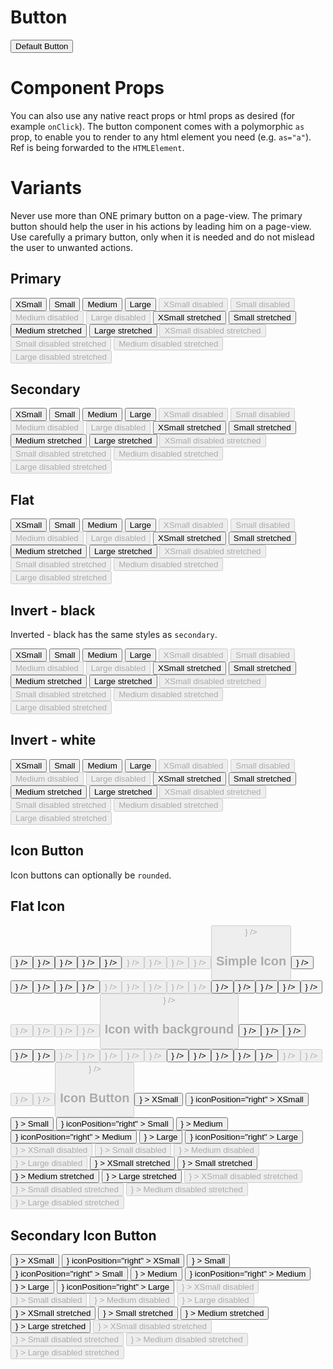 

<Meta title="Controls/Button" component={Button} />

# Button

<Preview>
  <Story name="Default">
    <Button>Default Button</Button>
  </Story>
</Preview>

# Component Props
You can also use any native react props or html props as desired (for example `onClick`).
The button component comes with a polymorphic `as` prop, to enable you to render to any html element you need (e.g. `as="a"`).
Ref is being forwarded to the `HTMLElement`.

<Props of={Button} />

# Variants

Never use more than ONE primary button on a page-view.
The primary button should help the user in his actions by leading him on a page-view.
Use carefully a primary button, only when it is needed and do not mislead the user to unwanted actions.

## Primary

<Preview>
  <Story name="Variant: Primary">
    <StoryWrapper>
      <Button size="xs" variant="primary">
        XSmall
      </Button>
      <Button size="s" variant="primary">
        Small
      </Button>
      <Button size="m" variant="primary">
        Medium
      </Button>
      <Button size="l" variant="primary">
        Large
      </Button>
    </StoryWrapper>
    <StoryWrapper>
      <Button size="xs" variant="primary" disabled>
        XSmall disabled
      </Button>
      <Button size="s" variant="primary" disabled>
        Small disabled
      </Button>
      <Button size="m" variant="primary" disabled>
        Medium disabled
      </Button>
      <Button size="l" variant="primary" disabled>
        Large disabled
      </Button>
    </StoryWrapper>
    <StoryWrapper>
      <Button size="xs" variant="primary" stretched>
        XSmall stretched
      </Button>
      <Button size="s" variant="primary" stretched>
        Small stretched
      </Button>
      <Button size="m" variant="primary" stretched>
        Medium stretched
      </Button>
      <Button size="l" variant="primary" stretched>
        Large stretched
      </Button>
    </StoryWrapper>
    <StoryWrapper>
      <Button size="xs" variant="primary" stretched disabled>
        XSmall disabled stretched
      </Button>
      <Button size="s" variant="primary" stretched disabled>
        Small disabled stretched
      </Button>
      <Button size="m" variant="primary" stretched disabled>
        Medium disabled stretched
      </Button>
      <Button size="l" variant="primary" stretched disabled>
        Large disabled stretched
      </Button>
    </StoryWrapper>
  </Story>
</Preview>

## Secondary

<Preview>
  <Story name="Variant: Secondary">
    <StoryWrapper>
      <Button size="xs" variant="secondary">
        XSmall
      </Button>
      <Button size="s" variant="secondary">
        Small
      </Button>
      <Button size="m" variant="secondary">
        Medium
      </Button>
      <Button size="l" variant="secondary">
        Large
      </Button>
    </StoryWrapper>
    <StoryWrapper>
      <Button size="xs" variant="secondary" disabled>
        XSmall disabled
      </Button>
      <Button size="s" variant="secondary" disabled>
        Small disabled
      </Button>
      <Button size="m" variant="secondary" disabled>
        Medium disabled
      </Button>
      <Button size="l" variant="secondary" disabled>
        Large disabled
      </Button>
    </StoryWrapper>
    <StoryWrapper>
      <Button size="xs" variant="secondary" stretched>
        XSmall stretched
      </Button>
      <Button size="s" variant="secondary" stretched>
        Small stretched
      </Button>
      <Button size="m" variant="secondary" stretched>
        Medium stretched
      </Button>
      <Button size="l" variant="secondary" stretched>
        Large stretched
      </Button>
    </StoryWrapper>
    <StoryWrapper>
      <Button size="xs" variant="secondary" stretched disabled>
        XSmall disabled stretched
      </Button>
      <Button size="s" variant="secondary" stretched disabled>
        Small disabled stretched
      </Button>
      <Button size="m" variant="secondary" stretched disabled>
        Medium disabled stretched
      </Button>
      <Button size="l" variant="secondary" stretched disabled>
        Large disabled stretched
      </Button>
    </StoryWrapper>
  </Story>
</Preview>

## Flat

<Preview>
  <Story name="Variant: Flat">
    <StoryWrapper>
      <Button size="xs" variant="flat">
        XSmall
      </Button>
      <Button size="s" variant="flat">
        Small
      </Button>
      <Button size="m" variant="flat">
        Medium
      </Button>
      <Button size="l" variant="flat">
        Large
      </Button>
    </StoryWrapper>
    <StoryWrapper>
      <Button size="xs" variant="flat" disabled>
        XSmall disabled
      </Button>
      <Button size="s" variant="flat" disabled>
        Small disabled
      </Button>
      <Button size="m" variant="flat" disabled>
        Medium disabled
      </Button>
      <Button size="l" variant="flat" disabled>
        Large disabled
      </Button>
    </StoryWrapper>
    <StoryWrapper>
      <Button size="xs" variant="flat" stretched>
        XSmall stretched
      </Button>
      <Button size="s" variant="flat" stretched>
        Small stretched
      </Button>
      <Button size="m" variant="flat" stretched>
        Medium stretched
      </Button>
      <Button size="l" variant="flat" stretched>
        Large stretched
      </Button>
    </StoryWrapper>
    <StoryWrapper>
      <Button size="xs" variant="flat" stretched disabled>
        XSmall disabled stretched
      </Button>
      <Button size="s" variant="flat" stretched disabled>
        Small disabled stretched
      </Button>
      <Button size="m" variant="flat" stretched disabled>
        Medium disabled stretched
      </Button>
      <Button size="l" variant="flat" stretched disabled>
        Large disabled stretched
      </Button>
    </StoryWrapper>
  </Story>
</Preview>

## Invert - black

Inverted - black has the same styles as `secondary`.

<Preview>
  <Story name="Variant: Invert - black">
    <StoryWrapper background="rgb(241, 241, 241)">
      <Button size="xs" variant="secondary">
        XSmall
      </Button>
      <Button size="s" variant="secondary">
        Small
      </Button>
      <Button size="m" variant="secondary">
        Medium
      </Button>
      <Button size="l" variant="secondary">
        Large
      </Button>
    </StoryWrapper>
    <StoryWrapper background="rgb(241, 241, 241)">
      <Button size="xs" variant="secondary" disabled>
        XSmall disabled
      </Button>
      <Button size="s" variant="secondary" disabled>
        Small disabled
      </Button>
      <Button size="m" variant="secondary" disabled>
        Medium disabled
      </Button>
      <Button size="l" variant="secondary" disabled>
        Large disabled
      </Button>
    </StoryWrapper>
    <StoryWrapper background="rgb(241, 241, 241)">
      <Button size="xs" variant="secondary" stretched>
        XSmall stretched
      </Button>
      <Button size="s" variant="secondary" stretched>
        Small stretched
      </Button>
      <Button size="m" variant="secondary" stretched>
        Medium stretched
      </Button>
      <Button size="l" variant="secondary" stretched>
        Large stretched
      </Button>
    </StoryWrapper>
    <StoryWrapper background="rgb(241, 241, 241)">
      <Button size="xs" variant="secondary" stretched disabled>
        XSmall disabled stretched
      </Button>
      <Button size="s" variant="secondary" stretched disabled>
        Small disabled stretched
      </Button>
      <Button size="m" variant="secondary" stretched disabled>
        Medium disabled stretched
      </Button>
      <Button size="l" variant="secondary" stretched disabled>
        Large disabled stretched
      </Button>
    </StoryWrapper>
  </Story>
</Preview>

## Invert - white

<Preview>
  <Story name="Variant: Invert - white">
    <StoryWrapper background="#000">
      <Button size="xs" variant="inverted">
        XSmall
      </Button>
      <Button size="s" variant="inverted">
        Small
      </Button>
      <Button size="m" variant="inverted">
        Medium
      </Button>
      <Button size="l" variant="inverted">
        Large
      </Button>
    </StoryWrapper>
    <StoryWrapper background="#000">
      <Button size="xs" variant="inverted" disabled>
        XSmall disabled
      </Button>
      <Button size="s" variant="inverted" disabled>
        Small disabled
      </Button>
      <Button size="m" variant="inverted" disabled>
        Medium disabled
      </Button>
      <Button size="l" variant="inverted" disabled>
        Large disabled
      </Button>
    </StoryWrapper>
    <StoryWrapper background="#000">
      <Button size="xs" variant="inverted" stretched>
        XSmall stretched
      </Button>
      <Button size="s" variant="inverted" stretched>
        Small stretched
      </Button>
      <Button size="m" variant="inverted" stretched>
        Medium stretched
      </Button>
      <Button size="l" variant="inverted" stretched>
        Large stretched
      </Button>
    </StoryWrapper>
    <StoryWrapper background="#000">
      <Button size="xs" variant="inverted" stretched disabled>
        XSmall disabled stretched
      </Button>
      <Button size="s" variant="inverted" stretched disabled>
        Small disabled stretched
      </Button>
      <Button size="m" variant="inverted" stretched disabled>
        Medium disabled stretched
      </Button>
      <Button size="l" variant="inverted" stretched disabled>
        Large disabled stretched
      </Button>
    </StoryWrapper>
  </Story>
</Preview>

## Icon Button

Icon buttons can optionally be `rounded`.

## Flat Icon

<Preview>
  <Story name="Variant: Icon Flat">
    <StoryWrapper>
      <Button
        size="xs"
        variant="icon-flat"
        icon={
          <svg viewBox="0 0 64 64" xmlns="http://www.w3.org/2000/svg">
            <path d="m62 28.49v7.06h-26.67v26.45h-6.7v-26.46h-26.63v-7.06h26.63v-26.48h6.7v26.48z"></path>
          </svg>
        }
      />
      <Button
        size="s"
        variant="icon-flat"
        icon={
          <svg viewBox="0 0 64 64" xmlns="http://www.w3.org/2000/svg">
            <path d="m62 28.49v7.06h-26.67v26.45h-6.7v-26.46h-26.63v-7.06h26.63v-26.48h6.7v26.48z"></path>
          </svg>
        }
      />
      <Button
        size="m"
        variant="icon-flat"
        icon={
          <svg viewBox="0 0 64 64" xmlns="http://www.w3.org/2000/svg">
            <path d="m62 28.49v7.06h-26.67v26.45h-6.7v-26.46h-26.63v-7.06h26.63v-26.48h6.7v26.48z"></path>
          </svg>
        }
      />
      <Button
        size="l"
        variant="icon-flat"
        icon={
          <svg viewBox="0 0 64 64" xmlns="http://www.w3.org/2000/svg">
            <path d="m62 28.49v7.06h-26.67v26.45h-6.7v-26.46h-26.63v-7.06h26.63v-26.48h6.7v26.48z"></path>
          </svg>
        }
      />
      <Button
        size="xl"
        variant="icon-flat"
        icon={
          <svg viewBox="0 0 64 64" xmlns="http://www.w3.org/2000/svg">
            <path d="m62 28.49v7.06h-26.67v26.45h-6.7v-26.46h-26.63v-7.06h26.63v-26.48h6.7v26.48z"></path>
          </svg>
        }
      />
    </StoryWrapper>
    <StoryWrapper>
      <Button
        size="xs"
        variant="icon-flat"
        disabled
        icon={
          <svg viewBox="0 0 64 64" xmlns="http://www.w3.org/2000/svg">
            <path d="m62 28.49v7.06h-26.67v26.45h-6.7v-26.46h-26.63v-7.06h26.63v-26.48h6.7v26.48z"></path>
          </svg>
        }
      />
      <Button
        size="s"
        variant="icon-flat"
        disabled
        icon={
          <svg viewBox="0 0 64 64" xmlns="http://www.w3.org/2000/svg">
            <path d="m62 28.49v7.06h-26.67v26.45h-6.7v-26.46h-26.63v-7.06h26.63v-26.48h6.7v26.48z"></path>
          </svg>
        }
      />
      <Button
        size="m"
        variant="icon-flat"
        disabled
        icon={
          <svg viewBox="0 0 64 64" xmlns="http://www.w3.org/2000/svg">
            <path d="m62 28.49v7.06h-26.67v26.45h-6.7v-26.46h-26.63v-7.06h26.63v-26.48h6.7v26.48z"></path>
          </svg>
        }
      />
      <Button
        size="l"
        variant="icon-flat"
        disabled
        icon={
          <svg viewBox="0 0 64 64" xmlns="http://www.w3.org/2000/svg">
            <path d="m62 28.49v7.06h-26.67v26.45h-6.7v-26.46h-26.63v-7.06h26.63v-26.48h6.7v26.48z"></path>
          </svg>
        }
      />
      <Button
        size="xl"
        variant="icon-flat"
        disabled
        icon={
          <svg viewBox="0 0 64 64" xmlns="http://www.w3.org/2000/svg">
            <path d="m62 28.49v7.06h-26.67v26.45h-6.7v-26.46h-26.63v-7.06h26.63v-26.48h6.7v26.48z"></path>
          </svg>
        }
      />
    </StoryWrapper>
  </Story>
</Preview>


## Simple Icon

<Preview>
  <Story name="Variant: Icon Simple">
    <StoryWrapper>
      <Button
        size="xs"
        variant="icon-simple"
        icon={
          <svg viewBox="0 0 64 64" xmlns="http://www.w3.org/2000/svg">
            <path d="m62 28.49v7.06h-26.67v26.45h-6.7v-26.46h-26.63v-7.06h26.63v-26.48h6.7v26.48z"></path>
          </svg>
        }
      />
      <Button
        size="s"
        variant="icon-simple"
        icon={
          <svg viewBox="0 0 64 64" xmlns="http://www.w3.org/2000/svg">
            <path d="m62 28.49v7.06h-26.67v26.45h-6.7v-26.46h-26.63v-7.06h26.63v-26.48h6.7v26.48z"></path>
          </svg>
        }
      />
      <Button
        size="m"
        variant="icon-simple"
        icon={
          <svg viewBox="0 0 64 64" xmlns="http://www.w3.org/2000/svg">
            <path d="m62 28.49v7.06h-26.67v26.45h-6.7v-26.46h-26.63v-7.06h26.63v-26.48h6.7v26.48z"></path>
          </svg>
        }
      />
      <Button
        size="l"
        variant="icon-simple"
        icon={
          <svg viewBox="0 0 64 64" xmlns="http://www.w3.org/2000/svg">
            <path d="m62 28.49v7.06h-26.67v26.45h-6.7v-26.46h-26.63v-7.06h26.63v-26.48h6.7v26.48z"></path>
          </svg>
        }
      />
      <Button
        size="xl"
        variant="icon-simple"
        icon={
          <svg viewBox="0 0 64 64" xmlns="http://www.w3.org/2000/svg">
            <path d="m62 28.49v7.06h-26.67v26.45h-6.7v-26.46h-26.63v-7.06h26.63v-26.48h6.7v26.48z"></path>
          </svg>
        }
      />
    </StoryWrapper>
    <StoryWrapper>
      <Button
        size="xs"
        variant="icon-simple"
        disabled
        icon={
          <svg viewBox="0 0 64 64" xmlns="http://www.w3.org/2000/svg">
            <path d="m62 28.49v7.06h-26.67v26.45h-6.7v-26.46h-26.63v-7.06h26.63v-26.48h6.7v26.48z"></path>
          </svg>
        }
      />
      <Button
        size="s"
        variant="icon-simple"
        disabled
        icon={
          <svg viewBox="0 0 64 64" xmlns="http://www.w3.org/2000/svg">
            <path d="m62 28.49v7.06h-26.67v26.45h-6.7v-26.46h-26.63v-7.06h26.63v-26.48h6.7v26.48z"></path>
          </svg>
        }
      />
      <Button
        size="m"
        variant="icon-simple"
        disabled
        icon={
          <svg viewBox="0 0 64 64" xmlns="http://www.w3.org/2000/svg">
            <path d="m62 28.49v7.06h-26.67v26.45h-6.7v-26.46h-26.63v-7.06h26.63v-26.48h6.7v26.48z"></path>
          </svg>
        }
      />
      <Button
        size="l"
        variant="icon-simple"
        disabled
        icon={
          <svg viewBox="0 0 64 64" xmlns="http://www.w3.org/2000/svg">
            <path d="m62 28.49v7.06h-26.67v26.45h-6.7v-26.46h-26.63v-7.06h26.63v-26.48h6.7v26.48z"></path>
          </svg>
        }
      />
      <Button
        size="xl"
        variant="icon-simple"
        disabled
        icon={
          <svg viewBox="0 0 64 64" xmlns="http://www.w3.org/2000/svg">
            <path d="m62 28.49v7.06h-26.67v26.45h-6.7v-26.46h-26.63v-7.06h26.63v-26.48h6.7v26.48z"></path>
          </svg>
        }
      />
    </StoryWrapper>
    <StoryWrapper>
      <Button
        size="xs"
        variant="icon-simple"
        rounded
        icon={
          <svg viewBox="0 0 64 64" xmlns="http://www.w3.org/2000/svg">
            <path d="m62 28.49v7.06h-26.67v26.45h-6.7v-26.46h-26.63v-7.06h26.63v-26.48h6.7v26.48z"></path>
          </svg>
        }
      />
      <Button
        size="s"
        variant="icon-simple"
        rounded
        icon={
          <svg viewBox="0 0 64 64" xmlns="http://www.w3.org/2000/svg">
            <path d="m62 28.49v7.06h-26.67v26.45h-6.7v-26.46h-26.63v-7.06h26.63v-26.48h6.7v26.48z"></path>
          </svg>
        }
      />
      <Button
        size="m"
        variant="icon-simple"
        rounded
        icon={
          <svg viewBox="0 0 64 64" xmlns="http://www.w3.org/2000/svg">
            <path d="m62 28.49v7.06h-26.67v26.45h-6.7v-26.46h-26.63v-7.06h26.63v-26.48h6.7v26.48z"></path>
          </svg>
        }
      />
      <Button
        size="l"
        variant="icon-simple"
        rounded
        icon={
          <svg viewBox="0 0 64 64" xmlns="http://www.w3.org/2000/svg">
            <path d="m62 28.49v7.06h-26.67v26.45h-6.7v-26.46h-26.63v-7.06h26.63v-26.48h6.7v26.48z"></path>
          </svg>
        }
      />
      <Button
        size="xl"
        variant="icon-simple"
        rounded
        icon={
          <svg viewBox="0 0 64 64" xmlns="http://www.w3.org/2000/svg">
            <path d="m62 28.49v7.06h-26.67v26.45h-6.7v-26.46h-26.63v-7.06h26.63v-26.48h6.7v26.48z"></path>
          </svg>
        }
      />
    </StoryWrapper>
    <StoryWrapper>
      <Button
        size="xs"
        variant="icon-simple"
        rounded
        disabled
        icon={
          <svg viewBox="0 0 64 64" xmlns="http://www.w3.org/2000/svg">
            <path d="m62 28.49v7.06h-26.67v26.45h-6.7v-26.46h-26.63v-7.06h26.63v-26.48h6.7v26.48z"></path>
          </svg>
        }
      />
      <Button
        size="s"
        variant="icon-simple"
        rounded
        disabled
        icon={
          <svg viewBox="0 0 64 64" xmlns="http://www.w3.org/2000/svg">
            <path d="m62 28.49v7.06h-26.67v26.45h-6.7v-26.46h-26.63v-7.06h26.63v-26.48h6.7v26.48z"></path>
          </svg>
        }
      />
      <Button
        size="m"
        variant="icon-simple"
        rounded
        disabled
        icon={
          <svg viewBox="0 0 64 64" xmlns="http://www.w3.org/2000/svg">
            <path d="m62 28.49v7.06h-26.67v26.45h-6.7v-26.46h-26.63v-7.06h26.63v-26.48h6.7v26.48z"></path>
          </svg>
        }
      />
      <Button
        size="l"
        variant="icon-simple"
        rounded
        disabled
        icon={
          <svg viewBox="0 0 64 64" xmlns="http://www.w3.org/2000/svg">
            <path d="m62 28.49v7.06h-26.67v26.45h-6.7v-26.46h-26.63v-7.06h26.63v-26.48h6.7v26.48z"></path>
          </svg>
        }
      />
      <Button
        size="xl"
        variant="icon-simple"
        rounded
        disabled
        icon={
          <svg viewBox="0 0 64 64" xmlns="http://www.w3.org/2000/svg">
            <path d="m62 28.49v7.06h-26.67v26.45h-6.7v-26.46h-26.63v-7.06h26.63v-26.48h6.7v26.48z"></path>
          </svg>
        }
      />
    </StoryWrapper>
  </Story>
</Preview>

## Icon with background

<Preview>
  <Story name="Variant: Icon with Background">
    <StoryWrapper>
      <Button
        size="xs"
        variant="icon-bg"
        icon={
          <svg viewBox="0 0 64 64" xmlns="http://www.w3.org/2000/svg">
            <path d="m62 28.49v7.06h-26.67v26.45h-6.7v-26.46h-26.63v-7.06h26.63v-26.48h6.7v26.48z"></path>
          </svg>
        }
      />
      <Button
        size="s"
        variant="icon-bg"
        icon={
          <svg viewBox="0 0 64 64" xmlns="http://www.w3.org/2000/svg">
            <path d="m62 28.49v7.06h-26.67v26.45h-6.7v-26.46h-26.63v-7.06h26.63v-26.48h6.7v26.48z"></path>
          </svg>
        }
      />
      <Button
        size="m"
        variant="icon-bg"
        icon={
          <svg viewBox="0 0 64 64" xmlns="http://www.w3.org/2000/svg">
            <path d="m62 28.49v7.06h-26.67v26.45h-6.7v-26.46h-26.63v-7.06h26.63v-26.48h6.7v26.48z"></path>
          </svg>
        }
      />
      <Button
        size="l"
        variant="icon-bg"
        icon={
          <svg viewBox="0 0 64 64" xmlns="http://www.w3.org/2000/svg">
            <path d="m62 28.49v7.06h-26.67v26.45h-6.7v-26.46h-26.63v-7.06h26.63v-26.48h6.7v26.48z"></path>
          </svg>
        }
      />
      <Button
        size="xl"
        variant="icon-bg"
        icon={
          <svg viewBox="0 0 64 64" xmlns="http://www.w3.org/2000/svg">
            <path d="m62 28.49v7.06h-26.67v26.45h-6.7v-26.46h-26.63v-7.06h26.63v-26.48h6.7v26.48z"></path>
          </svg>
        }
      />
    </StoryWrapper>
    <StoryWrapper>
      <Button
        size="xs"
        variant="icon-bg"
        disabled
        icon={
          <svg viewBox="0 0 64 64" xmlns="http://www.w3.org/2000/svg">
            <path d="m62 28.49v7.06h-26.67v26.45h-6.7v-26.46h-26.63v-7.06h26.63v-26.48h6.7v26.48z"></path>
          </svg>
        }
      />
      <Button
        size="s"
        variant="icon-bg"
        disabled
        icon={
          <svg viewBox="0 0 64 64" xmlns="http://www.w3.org/2000/svg">
            <path d="m62 28.49v7.06h-26.67v26.45h-6.7v-26.46h-26.63v-7.06h26.63v-26.48h6.7v26.48z"></path>
          </svg>
        }
      />
      <Button
        size="m"
        variant="icon-bg"
        disabled
        icon={
          <svg viewBox="0 0 64 64" xmlns="http://www.w3.org/2000/svg">
            <path d="m62 28.49v7.06h-26.67v26.45h-6.7v-26.46h-26.63v-7.06h26.63v-26.48h6.7v26.48z"></path>
          </svg>
        }
      />
      <Button
        size="l"
        variant="icon-bg"
        disabled
        icon={
          <svg viewBox="0 0 64 64" xmlns="http://www.w3.org/2000/svg">
            <path d="m62 28.49v7.06h-26.67v26.45h-6.7v-26.46h-26.63v-7.06h26.63v-26.48h6.7v26.48z"></path>
          </svg>
        }
      />
      <Button
        size="xl"
        variant="icon-bg"
        disabled
        icon={
          <svg viewBox="0 0 64 64" xmlns="http://www.w3.org/2000/svg">
            <path d="m62 28.49v7.06h-26.67v26.45h-6.7v-26.46h-26.63v-7.06h26.63v-26.48h6.7v26.48z"></path>
          </svg>
        }
      />
    </StoryWrapper>
    <StoryWrapper>
      <Button
        size="xs"
        variant="icon-bg"
        rounded
        icon={
          <svg viewBox="0 0 64 64" xmlns="http://www.w3.org/2000/svg">
            <path d="m62 28.49v7.06h-26.67v26.45h-6.7v-26.46h-26.63v-7.06h26.63v-26.48h6.7v26.48z"></path>
          </svg>
        }
      />
      <Button
        size="s"
        variant="icon-bg"
        rounded
        icon={
          <svg viewBox="0 0 64 64" xmlns="http://www.w3.org/2000/svg">
            <path d="m62 28.49v7.06h-26.67v26.45h-6.7v-26.46h-26.63v-7.06h26.63v-26.48h6.7v26.48z"></path>
          </svg>
        }
      />
      <Button
        size="m"
        variant="icon-bg"
        rounded
        icon={
          <svg viewBox="0 0 64 64" xmlns="http://www.w3.org/2000/svg">
            <path d="m62 28.49v7.06h-26.67v26.45h-6.7v-26.46h-26.63v-7.06h26.63v-26.48h6.7v26.48z"></path>
          </svg>
        }
      />
      <Button
        size="l"
        variant="icon-bg"
        rounded
        icon={
          <svg viewBox="0 0 64 64" xmlns="http://www.w3.org/2000/svg">
            <path d="m62 28.49v7.06h-26.67v26.45h-6.7v-26.46h-26.63v-7.06h26.63v-26.48h6.7v26.48z"></path>
          </svg>
        }
      />
      <Button
        size="xl"
        variant="icon-bg"
        rounded
        icon={
          <svg viewBox="0 0 64 64" xmlns="http://www.w3.org/2000/svg">
            <path d="m62 28.49v7.06h-26.67v26.45h-6.7v-26.46h-26.63v-7.06h26.63v-26.48h6.7v26.48z"></path>
          </svg>
        }
      />
    </StoryWrapper>
    <StoryWrapper>
      <Button
        size="xs"
        variant="icon-bg"
        rounded
        disabled
        icon={
          <svg viewBox="0 0 64 64" xmlns="http://www.w3.org/2000/svg">
            <path d="m62 28.49v7.06h-26.67v26.45h-6.7v-26.46h-26.63v-7.06h26.63v-26.48h6.7v26.48z"></path>
          </svg>
        }
      />
      <Button
        size="s"
        variant="icon-bg"
        rounded
        disabled
        icon={
          <svg viewBox="0 0 64 64" xmlns="http://www.w3.org/2000/svg">
            <path d="m62 28.49v7.06h-26.67v26.45h-6.7v-26.46h-26.63v-7.06h26.63v-26.48h6.7v26.48z"></path>
          </svg>
        }
      />
      <Button
        size="m"
        variant="icon-bg"
        rounded
        disabled
        icon={
          <svg viewBox="0 0 64 64" xmlns="http://www.w3.org/2000/svg">
            <path d="m62 28.49v7.06h-26.67v26.45h-6.7v-26.46h-26.63v-7.06h26.63v-26.48h6.7v26.48z"></path>
          </svg>
        }
      />
      <Button
        size="l"
        variant="icon-bg"
        rounded
        disabled
        icon={
          <svg viewBox="0 0 64 64" xmlns="http://www.w3.org/2000/svg">
            <path d="m62 28.49v7.06h-26.67v26.45h-6.7v-26.46h-26.63v-7.06h26.63v-26.48h6.7v26.48z"></path>
          </svg>
        }
      />
      <Button
        size="xl"
        variant="icon-bg"
        rounded
        disabled
        icon={
          <svg viewBox="0 0 64 64" xmlns="http://www.w3.org/2000/svg">
            <path d="m62 28.49v7.06h-26.67v26.45h-6.7v-26.46h-26.63v-7.06h26.63v-26.48h6.7v26.48z"></path>
          </svg>
        }
      />
    </StoryWrapper>
  </Story>
</Preview>

## Icon Button

<Preview>
  <Story name="Variant: Primary with Icon">
    <StoryWrapper>
      <Button size="xs" variant="primary"
        icon={
            <svg viewBox="0 0 64 64" xmlns="http://www.w3.org/2000/svg">
              <path d="m62 28.49v7.06h-26.67v26.45h-6.7v-26.46h-26.63v-7.06h26.63v-26.48h6.7v26.48z"></path>
            </svg>
          }
        >
        XSmall
      </Button>
      <Button size="xs" variant="primary"
        icon={
            <svg viewBox="0 0 64 64" xmlns="http://www.w3.org/2000/svg">
              <path d="m62 28.49v7.06h-26.67v26.45h-6.7v-26.46h-26.63v-7.06h26.63v-26.48h6.7v26.48z"></path>
            </svg>
          }
        iconPosition="right"
        >
        XSmall
      </Button>
      <Button size="s" variant="primary"
        icon={
            <svg viewBox="0 0 64 64" xmlns="http://www.w3.org/2000/svg">
              <path d="m62 28.49v7.06h-26.67v26.45h-6.7v-26.46h-26.63v-7.06h26.63v-26.48h6.7v26.48z"></path>
            </svg>
          }
        >
        Small
      </Button>
      <Button size="s" variant="primary"
        icon={
            <svg viewBox="0 0 64 64" xmlns="http://www.w3.org/2000/svg">
              <path d="m62 28.49v7.06h-26.67v26.45h-6.7v-26.46h-26.63v-7.06h26.63v-26.48h6.7v26.48z"></path>
            </svg>
          }
        iconPosition="right"
        >
        Small
      </Button>
      <Button size="m" variant="primary"
        icon={
            <svg viewBox="0 0 64 64" xmlns="http://www.w3.org/2000/svg">
              <path d="m62 28.49v7.06h-26.67v26.45h-6.7v-26.46h-26.63v-7.06h26.63v-26.48h6.7v26.48z"></path>
            </svg>
          }
        >
        Medium
      </Button>
      <Button size="m" variant="primary"
        icon={
            <svg viewBox="0 0 64 64" xmlns="http://www.w3.org/2000/svg">
              <path d="m62 28.49v7.06h-26.67v26.45h-6.7v-26.46h-26.63v-7.06h26.63v-26.48h6.7v26.48z"></path>
            </svg>
          }
        iconPosition="right"
        >
        Medium
      </Button>
      <Button size="l" variant="primary"
        icon={
            <svg viewBox="0 0 64 64" xmlns="http://www.w3.org/2000/svg">
              <path d="m62 28.49v7.06h-26.67v26.45h-6.7v-26.46h-26.63v-7.06h26.63v-26.48h6.7v26.48z"></path>
            </svg>
          }
        >
        Large
      </Button>
      <Button size="l" variant="primary"
        icon={
            <svg viewBox="0 0 64 64" xmlns="http://www.w3.org/2000/svg">
              <path d="m62 28.49v7.06h-26.67v26.45h-6.7v-26.46h-26.63v-7.06h26.63v-26.48h6.7v26.48z"></path>
            </svg>
          }
        iconPosition="right"
        >
        Large
      </Button>
    </StoryWrapper>
    <StoryWrapper>
      <Button size="xs" variant="primary" disabled
        icon={
            <svg viewBox="0 0 64 64" xmlns="http://www.w3.org/2000/svg">
              <path d="m62 28.49v7.06h-26.67v26.45h-6.7v-26.46h-26.63v-7.06h26.63v-26.48h6.7v26.48z"></path>
            </svg>
          }
        >
        XSmall disabled
      </Button>
      <Button size="s" variant="primary" disabled
        icon={
            <svg viewBox="0 0 64 64" xmlns="http://www.w3.org/2000/svg">
              <path d="m62 28.49v7.06h-26.67v26.45h-6.7v-26.46h-26.63v-7.06h26.63v-26.48h6.7v26.48z"></path>
            </svg>
          }
        >
        Small disabled
      </Button>
      <Button size="m" variant="primary" disabled
        icon={
            <svg viewBox="0 0 64 64" xmlns="http://www.w3.org/2000/svg">
              <path d="m62 28.49v7.06h-26.67v26.45h-6.7v-26.46h-26.63v-7.06h26.63v-26.48h6.7v26.48z"></path>
            </svg>
          }
        >
        Medium disabled
      </Button>
      <Button size="l" variant="primary" disabled
        icon={
            <svg viewBox="0 0 64 64" xmlns="http://www.w3.org/2000/svg">
              <path d="m62 28.49v7.06h-26.67v26.45h-6.7v-26.46h-26.63v-7.06h26.63v-26.48h6.7v26.48z"></path>
            </svg>
          }
        >
        Large disabled
      </Button>
    </StoryWrapper>
    <StoryWrapper>
      <Button size="xs" variant="primary" stretched
        icon={
            <svg viewBox="0 0 64 64" xmlns="http://www.w3.org/2000/svg">
              <path d="m62 28.49v7.06h-26.67v26.45h-6.7v-26.46h-26.63v-7.06h26.63v-26.48h6.7v26.48z"></path>
            </svg>
          }
        >
        XSmall stretched
      </Button>
      <Button size="s" variant="primary" stretched
        icon={
            <svg viewBox="0 0 64 64" xmlns="http://www.w3.org/2000/svg">
              <path d="m62 28.49v7.06h-26.67v26.45h-6.7v-26.46h-26.63v-7.06h26.63v-26.48h6.7v26.48z"></path>
            </svg>
          }
        >
        Small stretched
      </Button>
      <Button size="m" variant="primary" stretched
        icon={
            <svg viewBox="0 0 64 64" xmlns="http://www.w3.org/2000/svg">
              <path d="m62 28.49v7.06h-26.67v26.45h-6.7v-26.46h-26.63v-7.06h26.63v-26.48h6.7v26.48z"></path>
            </svg>
          }
        >
        Medium stretched
      </Button>
      <Button size="l" variant="primary" stretched
        icon={
            <svg viewBox="0 0 64 64" xmlns="http://www.w3.org/2000/svg">
              <path d="m62 28.49v7.06h-26.67v26.45h-6.7v-26.46h-26.63v-7.06h26.63v-26.48h6.7v26.48z"></path>
            </svg>
          }
        >
        Large stretched
      </Button>
    </StoryWrapper>
    <StoryWrapper>
      <Button size="xs" variant="primary" stretched disabled
        icon={
            <svg viewBox="0 0 64 64" xmlns="http://www.w3.org/2000/svg">
              <path d="m62 28.49v7.06h-26.67v26.45h-6.7v-26.46h-26.63v-7.06h26.63v-26.48h6.7v26.48z"></path>
            </svg>
          }
        >
        XSmall disabled stretched
      </Button>
      <Button size="s" variant="primary" stretched disabled
        icon={
            <svg viewBox="0 0 64 64" xmlns="http://www.w3.org/2000/svg">
              <path d="m62 28.49v7.06h-26.67v26.45h-6.7v-26.46h-26.63v-7.06h26.63v-26.48h6.7v26.48z"></path>
            </svg>
          }
        >
        Small disabled stretched
      </Button>
      <Button size="m" variant="primary" stretched disabled
        icon={
            <svg viewBox="0 0 64 64" xmlns="http://www.w3.org/2000/svg">
              <path d="m62 28.49v7.06h-26.67v26.45h-6.7v-26.46h-26.63v-7.06h26.63v-26.48h6.7v26.48z"></path>
            </svg>
          }
        >
        Medium disabled stretched
      </Button>
      <Button size="l" variant="primary" stretched disabled
        icon={
            <svg viewBox="0 0 64 64" xmlns="http://www.w3.org/2000/svg">
              <path d="m62 28.49v7.06h-26.67v26.45h-6.7v-26.46h-26.63v-7.06h26.63v-26.48h6.7v26.48z"></path>
            </svg>
          }
        >
        Large disabled stretched
      </Button>
    </StoryWrapper>
  </Story>
</Preview>

## Secondary Icon Button

<Preview>
  <Story name="Variant: Secondary with Icon">
    <StoryWrapper>
      <Button size="xs" variant="secondary"
        icon={
            <svg viewBox="0 0 64 64" xmlns="http://www.w3.org/2000/svg">
              <path d="m62 28.49v7.06h-26.67v26.45h-6.7v-26.46h-26.63v-7.06h26.63v-26.48h6.7v26.48z"></path>
            </svg>
          }
        >
        XSmall
      </Button>
      <Button size="xs" variant="secondary"
        icon={
            <svg viewBox="0 0 64 64" xmlns="http://www.w3.org/2000/svg">
              <path d="m62 28.49v7.06h-26.67v26.45h-6.7v-26.46h-26.63v-7.06h26.63v-26.48h6.7v26.48z"></path>
            </svg>
          }
        iconPosition="right"
        >
        XSmall
      </Button>
      <Button size="s" variant="secondary"
        icon={
            <svg viewBox="0 0 64 64" xmlns="http://www.w3.org/2000/svg">
              <path d="m62 28.49v7.06h-26.67v26.45h-6.7v-26.46h-26.63v-7.06h26.63v-26.48h6.7v26.48z"></path>
            </svg>
          }
        >
        Small
      </Button>
      <Button size="s" variant="secondary"
        icon={
            <svg viewBox="0 0 64 64" xmlns="http://www.w3.org/2000/svg">
              <path d="m62 28.49v7.06h-26.67v26.45h-6.7v-26.46h-26.63v-7.06h26.63v-26.48h6.7v26.48z"></path>
            </svg>
          }
        iconPosition="right"
        >
        Small
      </Button>
      <Button size="m" variant="secondary"
        icon={
            <svg viewBox="0 0 64 64" xmlns="http://www.w3.org/2000/svg">
              <path d="m62 28.49v7.06h-26.67v26.45h-6.7v-26.46h-26.63v-7.06h26.63v-26.48h6.7v26.48z"></path>
            </svg>
          }
        >
        Medium
      </Button>
      <Button size="m" variant="secondary"
        icon={
            <svg viewBox="0 0 64 64" xmlns="http://www.w3.org/2000/svg">
              <path d="m62 28.49v7.06h-26.67v26.45h-6.7v-26.46h-26.63v-7.06h26.63v-26.48h6.7v26.48z"></path>
            </svg>
          }
        iconPosition="right"
        >
        Medium
      </Button>
      <Button size="l" variant="secondary"
        icon={
            <svg viewBox="0 0 64 64" xmlns="http://www.w3.org/2000/svg">
              <path d="m62 28.49v7.06h-26.67v26.45h-6.7v-26.46h-26.63v-7.06h26.63v-26.48h6.7v26.48z"></path>
            </svg>
          }
        >
        Large
      </Button>
      <Button size="l" variant="secondary"
        icon={
            <svg viewBox="0 0 64 64" xmlns="http://www.w3.org/2000/svg">
              <path d="m62 28.49v7.06h-26.67v26.45h-6.7v-26.46h-26.63v-7.06h26.63v-26.48h6.7v26.48z"></path>
            </svg>
          }
        iconPosition="right"
        >
        Large
      </Button>
    </StoryWrapper>
    <StoryWrapper>
      <Button size="xs" variant="secondary" disabled
        icon={
            <svg viewBox="0 0 64 64" xmlns="http://www.w3.org/2000/svg">
              <path d="m62 28.49v7.06h-26.67v26.45h-6.7v-26.46h-26.63v-7.06h26.63v-26.48h6.7v26.48z"></path>
            </svg>
          }
        >
        XSmall disabled
      </Button>
      <Button size="s" variant="secondary" disabled
        icon={
            <svg viewBox="0 0 64 64" xmlns="http://www.w3.org/2000/svg">
              <path d="m62 28.49v7.06h-26.67v26.45h-6.7v-26.46h-26.63v-7.06h26.63v-26.48h6.7v26.48z"></path>
            </svg>
          }
        >
        Small disabled
      </Button>
      <Button size="m" variant="secondary" disabled
        icon={
            <svg viewBox="0 0 64 64" xmlns="http://www.w3.org/2000/svg">
              <path d="m62 28.49v7.06h-26.67v26.45h-6.7v-26.46h-26.63v-7.06h26.63v-26.48h6.7v26.48z"></path>
            </svg>
          }
        >
        Medium disabled
      </Button>
      <Button size="l" variant="secondary" disabled
        icon={
            <svg viewBox="0 0 64 64" xmlns="http://www.w3.org/2000/svg">
              <path d="m62 28.49v7.06h-26.67v26.45h-6.7v-26.46h-26.63v-7.06h26.63v-26.48h6.7v26.48z"></path>
            </svg>
          }
        >
        Large disabled
      </Button>
    </StoryWrapper>
    <StoryWrapper>
      <Button size="xs" variant="secondary" stretched
        icon={
            <svg viewBox="0 0 64 64" xmlns="http://www.w3.org/2000/svg">
              <path d="m62 28.49v7.06h-26.67v26.45h-6.7v-26.46h-26.63v-7.06h26.63v-26.48h6.7v26.48z"></path>
            </svg>
          }
        >
        XSmall stretched
      </Button>
      <Button size="s" variant="secondary" stretched
        icon={
            <svg viewBox="0 0 64 64" xmlns="http://www.w3.org/2000/svg">
              <path d="m62 28.49v7.06h-26.67v26.45h-6.7v-26.46h-26.63v-7.06h26.63v-26.48h6.7v26.48z"></path>
            </svg>
          }
        >
        Small stretched
      </Button>
      <Button size="m" variant="secondary" stretched
        icon={
            <svg viewBox="0 0 64 64" xmlns="http://www.w3.org/2000/svg">
              <path d="m62 28.49v7.06h-26.67v26.45h-6.7v-26.46h-26.63v-7.06h26.63v-26.48h6.7v26.48z"></path>
            </svg>
          }
        >
        Medium stretched
      </Button>
      <Button size="l" variant="secondary" stretched
        icon={
            <svg viewBox="0 0 64 64" xmlns="http://www.w3.org/2000/svg">
              <path d="m62 28.49v7.06h-26.67v26.45h-6.7v-26.46h-26.63v-7.06h26.63v-26.48h6.7v26.48z"></path>
            </svg>
          }
        >
        Large stretched
      </Button>
    </StoryWrapper>
    <StoryWrapper>
      <Button size="xs" variant="secondary" stretched disabled
        icon={
            <svg viewBox="0 0 64 64" xmlns="http://www.w3.org/2000/svg">
              <path d="m62 28.49v7.06h-26.67v26.45h-6.7v-26.46h-26.63v-7.06h26.63v-26.48h6.7v26.48z"></path>
            </svg>
          }
        >
        XSmall disabled stretched
      </Button>
      <Button size="s" variant="secondary" stretched disabled
        icon={
            <svg viewBox="0 0 64 64" xmlns="http://www.w3.org/2000/svg">
              <path d="m62 28.49v7.06h-26.67v26.45h-6.7v-26.46h-26.63v-7.06h26.63v-26.48h6.7v26.48z"></path>
            </svg>
          }
        >
        Small disabled stretched
      </Button>
      <Button size="m" variant="secondary" stretched disabled
        icon={
            <svg viewBox="0 0 64 64" xmlns="http://www.w3.org/2000/svg">
              <path d="m62 28.49v7.06h-26.67v26.45h-6.7v-26.46h-26.63v-7.06h26.63v-26.48h6.7v26.48z"></path>
            </svg>
          }
        >
        Medium disabled stretched
      </Button>
      <Button size="l" variant="secondary" stretched disabled
        icon={
            <svg viewBox="0 0 64 64" xmlns="http://www.w3.org/2000/svg">
              <path d="m62 28.49v7.06h-26.67v26.45h-6.7v-26.46h-26.63v-7.06h26.63v-26.48h6.7v26.48z"></path>
            </svg>
          }
        >
        Large disabled stretched
      </Button>
    </StoryWrapper>
  </Story>
</Preview>